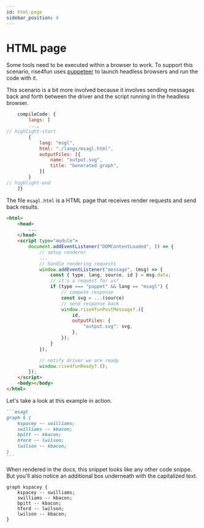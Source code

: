 ```yaml
---
id: html-page
sidebar_position: 4
---
```



# HTML page

Some tools need to be executed within a browser to work. To support this scenario, rise4fun uses [puppeteer](https://www.npmjs.com/package/puppeteer)
to launch headless browsers and run the code with it.

This scenario is a bit more involved because it involves sending messages back and forth between the driver and
the script running in the headless browser.

```js title="./docusaurus.config.js"
    compileCode: {
        langs: [
        ...,
// highlight-start
        {
            lang: "msgl",
            html: "./langs/msagl.html",
            outputFiles: [{
                name: "output.svg",
                title: "Generated graph",
            }]
        }
// highlight-end
    ]}
```

The file `msagl.html` is a HTML page that receives render requests and send back results.

```html title="./langs/msagl.html"
<html>
    <head>
        ...
    </head>
    <script type="module">
        document.addEventListener("DOMContentLoaded", () => {
            // setup renderer
            ...
            // handle rendering requests
            window.addEventListener("message", (msg) => {
                const { type, lang, source, id } = msg.data;
                // it's a request for us!
                if (type === "puppet" && lang == "msagl") {
                    // compute response
                    const svg = ...(source)
                    // send response back
                    window.rise4funPostMessage?.({
                        id,
                        outputFiles: {
                            "output.svg": svg,
                        },
                    });
                }
            });

            // notify driver we are ready
            window.rise4funReady?.();
        });
    </script>
    <body></body>
</html>
```

Let's take a look at this example in action.

````markdown
```msagl
graph G {
    kspacey -- swilliams;
    swilliams -- kbacon;
    bpitt -- kbacon;
    hford -- lwilson;
    lwilson -- kbacon;
}
```
````

When rendered in the docs, this snippet looks like any other code snippe.
But you'll also notice an additional box
underneath with the capitalized text.

<BrowserWindow>

```msagl
graph kspacey {
    kspacey -- swilliams;
    swilliams -- kbacon;
    bpitt -- kbacon;
    hford -- lwilson;
    lwilson -- kbacon;
}
```

</BrowserWindow>
